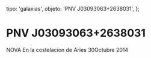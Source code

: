
  tipo: 'galaxias',
  objeto: 'PNV J03093063+2638031',
};

# PNV J03093063+2638031

<Imagen
  src="registro/pnv-j03093063-2638031_20141030_pnv_-j030930632638031.jpg"
  fecha="20141030"
/>

NOVA En la costelacion de Aries 30Octubre 2014